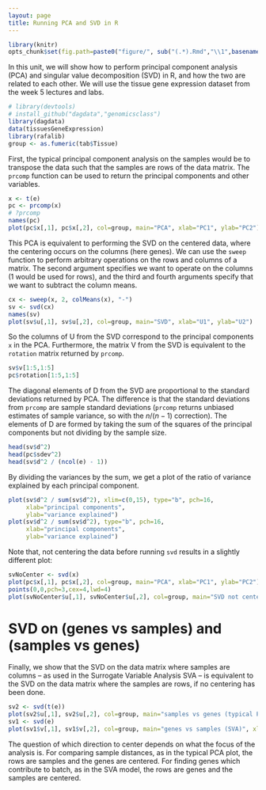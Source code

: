 ```yaml
---
layout: page
title: Running PCA and SVD in R
---
```


```r
library(knitr)
opts_chunk$set(fig.path=paste0("figure/", sub("(.*).Rmd","\\1",basename(knitr:::knit_concord$get('infile'))), "-"))
```

In this unit, we will show how to perform principal component analysis (PCA) and singular value decomposition (SVD) in R, and how the two are related to each other. We will use the tissue gene expression dataset from the week 5 lectures and labs.

```r
# library(devtools)
# install_github("dagdata","genomicsclass")
library(dagdata)
data(tissuesGeneExpression)
library(rafalib)
group <- as.fumeric(tab$Tissue)
```


First, the typical principal component analysis on the samples would be to transpose the data such that the samples are rows of the data matrix. The `prcomp` function can be used to return the principal components and other variables.

```r
x <- t(e)
pc <- prcomp(x)
# ?prcomp
names(pc)
plot(pc$x[,1], pc$x[,2], col=group, main="PCA", xlab="PC1", ylab="PC2")
```

This PCA is equivalent to performing the SVD on the centered data, where the centering occurs on the columns (here genes). We can use the `sweep` function to perform arbitrary operations on the rows and columns of a matrix. The second argument specifies we want to operate on the columns (1 would be used for rows), and the third and fourth arguments specify that we want to subtract the column means.

```r
cx <- sweep(x, 2, colMeans(x), "-")
sv <- svd(cx)
names(sv)
plot(sv$u[,1], sv$u[,2], col=group, main="SVD", xlab="U1", ylab="U2")
```

So the columns of U from the SVD correspond to the principal components `x` in the PCA. Furthermore, the matrix V from the SVD is equivalent to the `rotation` matrix returned by `prcomp`.

```r
sv$v[1:5,1:5]
pc$rotation[1:5,1:5]
```

The diagonal elements of D from the SVD are proportional to the standard deviations returned by PCA. The difference is that the standard deviations from `prcomp` are sample standard deviations (`prcomp` returns unbiased estimates of sample variance, so with the $n / (n - 1)$ correction). The elements of D are formed by taking the sum of the squares of the principal components but not dividing by the sample size.

```r
head(sv$d^2)
head(pc$sdev^2)
head(sv$d^2 / (ncol(e) - 1))
```

By dividing the variances by the sum, we get a plot of the ratio of variance explained by each principal component.

```r
plot(sv$d^2 / sum(sv$d^2), xlim=c(0,15), type="b", pch=16,
     xlab="principal components", 
     ylab="variance explained")
plot(sv$d^2 / sum(sv$d^2), type="b", pch=16,
     xlab="principal components", 
     ylab="variance explained")
```

Note that, not centering the data before running `svd` results in a slightly different plot:

```r
svNoCenter <- svd(x)
plot(pc$x[,1], pc$x[,2], col=group, main="PCA", xlab="PC1", ylab="PC2")
points(0,0,pch=3,cex=4,lwd=4)
plot(svNoCenter$u[,1], svNoCenter$u[,2], col=group, main="SVD not centered", xlab="U1", ylab="U2")
```

# SVD on (genes vs samples) and (samples vs genes)

Finally, we show that the SVD on the data matrix where samples are columns -- as used in the Surrogate Variable Analysis SVA -- is equivalent to the SVD on the data matrix where the samples are rows, if no centering has been done. 


```r
sv2 <- svd(t(e))
plot(sv2$u[,1], sv2$u[,2], col=group, main="samples vs genes (typical PCA)", xlab="U1", ylab="U2")
sv1 <- svd(e)
plot(sv1$v[,1], sv1$v[,2], col=group, main="genes vs samples (SVA)", xlab="V1", ylab="V2")
```

The question of which direction to center depends on what the focus of the analysis is. For comparing sample distances, as in the typical PCA plot, the rows are samples and the genes are centered. For finding genes which contribute to batch, as in the SVA model, the rows are genes and the samples are centered.



